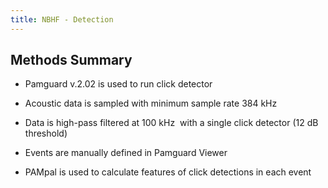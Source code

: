 ```yaml
---
title: NBHF - Detection
---
```


## Methods Summary

-   Pamguard v.2.02 is used to run click detector 

-   Acoustic data is sampled with minimum sample rate 384 kHz

-   Data is high-pass filtered at 100 kHz  with a single click detector (12 dB threshold) 

-   Events are manually defined in Pamguard Viewer

-   PAMpal is used to calculate features of click detections in each event
